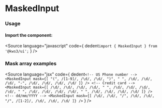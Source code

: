 
<Version />

# MaskedInput

<Meta of={Stories} />
<Canvas />
<Controls />

### Usage
#### Import the component:
<Source
  language="javascript"
  code={
    dedent`import { MaskedInput } from '@kws3/ui';`
  }
/>

### Mask array examples
<Source
  language="jsx"
  code={
    dedent`
    <!-- US Phone number -->
    <MaskedInput
      mask={[
        "(", /[1-9]/, /\d/, /\d/, ")", " ",
        /\d/, /\d/, /\d/, "-",
        /\d/, /\d/, /\d/, /\d/
      ]}
    />
    <!-- Credit card -->
    <MaskedInput
      mask={[
        /\d/, /\d/, /\d/, /\d/, " ",
        /\d/, /\d/, /\d/, /\d/, " ",
        /\d/, /\d/, /\d/, /\d/, " ",
        /\d/, /\d/, /\d/, /\d/
      ]}
    />
    <!-- dd/mm/YYYY -->
    <MaskedInput
      mask={[
        /\d/, /\d/, "/",
        /\d/, /\d/, "/",
        /[1-2]/, /\d/, /\d/, /\d/
      ]}
    />
    `
  }
/>
